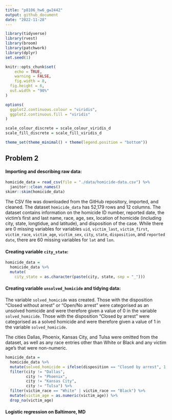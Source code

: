 ```yaml
---
title: "p8106_hw6_gw2442"
output: github_document
date: "2022-11-28"
---
```


```r
library(tidyverse)
library(rvest)
library(broom)
library(patchwork)
library(dplyr)
set.seed(1)

knitr::opts_chunk$set(
	echo = TRUE,
	warning = FALSE,
	fig.width = 8, 
  fig.height = 6,
  out.width = "90%"
)

options(
  ggplot2.continuous.colour = "viridis",
  ggplot2.continuous.fill = "viridis"
)

scale_colour_discrete = scale_colour_viridis_d
scale_fill_discrete = scale_fill_viridis_d

theme_set(theme_minimal() + theme(legend.position = "bottom"))
```

## Problem 2

#### Importing and describing raw data: 

```r
homicide_data = read_csv(file = "./data/homicide-data.csv") %>%
  janitor::clean_names()
skimr::skim(homicide_data)
```

The CSV file was downloaded from the GitHub repository, imported, and cleaned. The dataset `homicide_data` has 52,179 rows and 12 columns. The dataset contains information on the homicide ID number, reported date, the victim's first and last name, race, age, sex, location of homicide (including city, state, longtidue, and latitude), and disposition of the case. While there are 0 missing variables for variables `uid`, `victim_last`, `victim_first`, `victim_race`, `victim_age`, `victim_sex`, `city`, `state`, `disposition`, and `reported date`, there are 60 missing variables for `lat` and `lon`. 


#### Creating variable `city_state`:

```r
homicide_data =
  homicide_data %>%
  mutate(
    city_state = as.character(paste(city, state, sep = "_")))
```


#### Creating variable `unsolved_homicide` and tidying data: 

The variable `solved_homicide` was created. Those with the disposition "Closed without arrest" or "Open/No arrest" were categorised as an unsolved homicide and were therefore given a value of 0 in the variable `solved_homicide`. Those with the disposition "Closed by arrest" were categorised as a solved homicide and were therefore given a value of 1 in the variable `solved_homicide`. 

The cities Dallas, Phoenix, Kansas City, and Tulsa were omitted from the dataset, as well as any race entries other than White or Black and any victim age's that were non-numeric. 

```r
homicide_data = 
  homicide_data %>%
  mutate(solved_homicide = ifelse(disposition == "Closed by arrest", 1, 0)) %>%
  filter(city != "Dallas", 
         city != "Phoenix", 
         city != "Kansas City", 
         city != "Tulsa") %>%
  filter(victim_race == "White" | victim_race == "Black") %>%
  mutate(victim_age = as.numeric(victim_age)) %>%
  drop_na(victim_age)
```

#### Logistic regression on Baltimore, MD